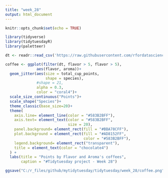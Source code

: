 ```yaml
---
title: "week_28"
output: html_document
---
```


```r
knitr::opts_chunk$set(echo = TRUE)
```

```r
library(tidyverse)
library(tidytuesdayR)
library(paletteer)
```

```r
dt <- readr::read_csv('https://raw.githubusercontent.com/rfordatascience/tidytuesday/master/data/2020/2020-07-07/coffee_ratings.csv')
```

```r
coffee <- ggplot(filter(dt, flavor > 5, flavor > 5), 
              aes(flavor, aroma))+
  geom_jitter(aes(size = total_cup_points,
                  shape = species),
              #shape = 21,
              alpha = 0.3,
              color = "coral4")+
  scale_size_continuous("Points")+
  scale_shape("Species")+
  theme_classic(base_size=20)+
  theme(
    axis.line= element_line(color = "#583B2BFF"),
    axis.text= element_text(color = "#583B2BFF",
                            size = 20),
    panel.background= element_rect(fill = "#BBA78CFF"),
    plot.background = element_rect(fill = "#AD8152FF", 
                                   color = "#583B2BFF"),
    legend.background= element_rect("transparent"),
    title = element_text(color = "chocolate4")
  ) +
  labs(title = "Points by Flavor and Aroma's coffees",
       caption = "#Tidytuesday project - Week 28")
```

```r
ggsave("C:/r_files/github/mytidytuesday/tidytuesday/week_28/coffee.png", width=30, height = 15, units="cm")
```